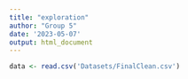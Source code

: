 ```yaml
---
title: "exploration"
author: "Group 5"
date: '2023-05-07'
output: html_document
---
```


```r

data <- read.csv('Datasets/FinalClean.csv')





```



